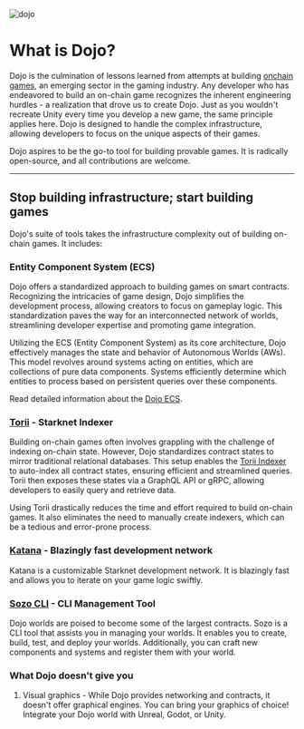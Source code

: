 ![dojo](/Dojo%20-%20Contracts.png)

# What is Dojo?

Dojo is the culmination of lessons learned from attempts at building [onchain games](https://naavik.co/digest/primer-fully-on-chain-gaming), an emerging sector in the gaming industry. Any developer who has endeavored to build an on-chain game recognizes the inherent engineering hurdles - a realization that drove us to create Dojo. Just as you wouldn't recreate Unity every time you develop a new game, the same principle applies here. Dojo is designed to handle the complex infrastructure, allowing developers to focus on the unique aspects of their games.

Dojo aspires to be the go-to tool for building provable games. It is radically open-source, and all contributions are welcome.

---

## Stop building infrastructure; start building games

Dojo's suite of tools takes the infrastructure complexity out of building on-chain games. It includes:

### Entity Component System (ECS)

Dojo offers a standardized approach to building games on smart contracts. Recognizing the intricacies of game design, Dojo simplifies the development process, allowing creators to focus on gameplay logic. This standardization paves the way for an interconnected network of worlds, streamlining developer expertise and promoting game integration.

Utilizing the ECS (Entity Component System) as its core architecture, Dojo effectively manages the state and behavior of Autonomous Worlds (AWs). This model revolves around systems acting on entities, which are collections of pure data components. Systems efficiently determine which entities to process based on persistent queries over these components.

Read detailed information about the [Dojo ECS](/cairo/overview.md).

### [Torii](../toolchain/torii/overview.md) - Starknet Indexer

Building on-chain games often involves grappling with the challenge of indexing on-chain state. However, Dojo standardizes contract states to mirror traditional relational databases. This setup enables the [Torii Indexer](../toolchain/torii/overview.md) to auto-index all contract states, ensuring efficient and streamlined queries. Torii then exposes these states via a GraphQL API or gRPC, allowing developers to easily query and retrieve data.

Using Torii drastically reduces the time and effort required to build on-chain games. It also eliminates the need to manually create indexers, which can be a tedious and error-prone process.

### [Katana](/crates/katana/README.md) - Blazingly fast development network

Katana is a customizable Starknet development network. It is blazingly fast and allows you to iterate on your game logic swiftly.

### [Sozo CLI](/crates/sozo/README.md) - CLI Management Tool

Dojo worlds are poised to become some of the largest contracts. Sozo is a CLI tool that assists you in managing your worlds. It enables you to create, build, test, and deploy your worlds. Additionally, you can craft new components and systems and register them with your world.

### What Dojo doesn't give you

1. Visual graphics - While Dojo provides networking and contracts, it doesn't offer graphical engines. You can bring your graphics of choice! Integrate your Dojo world with Unreal, Godot, or Unity.
